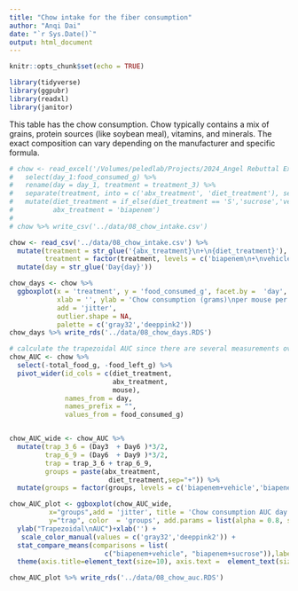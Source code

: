 ```yaml
---
title: "Chow intake for the fiber consumption"
author: "Anqi Dai"
date: "`r Sys.Date()`"
output: html_document
---
```


```r
knitr::opts_chunk$set(echo = TRUE)
```

```r
library(tidyverse)
library(ggpubr)
library(readxl)
library(janitor)
```

This table has the chow consumption. Chow typically contains a mix of grains, protein sources (like soybean meal), vitamins, and minerals. The exact composition can vary depending on the manufacturer and specific formula.

```r
# chow <- read_excel('/Volumes/peledlab/Projects/2024_Angel Rebuttal Exp /Healthy mice Biapenem_Diet_Exp/Food Consumption Assessment_Exp1.xlsx') %>% clean_names() %>% 
#   select(day_1:food_consumed_g) %>% 
#   rename(day = day_1, treatment = treatment_3) %>% 
#   separate(treatment, into = c('abx_treatment', 'diet_treatment'), sep = '\\+', remove = T) %>% 
#   mutate(diet_treatment = if_else(diet_treatment == 'S','sucrose','vehicle'),
#          abx_treatment = 'biapenem')
# 
# chow %>% write_csv('../data/08_chow_intake.csv')
```
```r
chow <- read_csv('../data/08_chow_intake.csv') %>% 
  mutate(treatment = str_glue('{abx_treatment}\n+\n{diet_treatment}'),
         treatment = factor(treatment, levels = c('biapenem\n+\nvehicle','biapenem\n+\nsucrose'))) %>% 
  mutate(day = str_glue('Day{day}'))

chow_days <- chow %>% 
  ggboxplot(x = 'treatment', y = 'food_consumed_g', facet.by =  'day', color = 'treatment',
            xlab = '', ylab = 'Chow consumption (grams)\nper mouse per day',
            add = 'jitter', 
            outlier.shape = NA,
            palette = c('gray32','deeppink2')) 
chow_days %>% write_rds('../data/08_chow_days.RDS')
```
```r
# calculate the trapezoidal AUC since there are several measurements over time for each mouse
chow_AUC <- chow %>% 
  select(-total_food_g, -food_left_g) %>% 
  pivot_wider(id_cols = c(diet_treatment,
                          abx_treatment,
                          mouse),
              names_from = day,
              names_prefix = "",
              values_from = food_consumed_g)


chow_AUC_wide <- chow_AUC %>% 
  mutate(trap_3_6 = (Day3  + Day6 )*3/2,
         trap_6_9 = (Day6  + Day9 )*3/2,
         trap = trap_3_6 + trap_6_9,
         groups = paste(abx_treatment,
                         diet_treatment,sep="+")) %>% 
  mutate(groups = factor(groups, levels = c('biapenem+vehicle','biapenem+sucrose')))
```


```r
chow_AUC_plot <- ggboxplot(chow_AUC_wide,
          x="groups",add = 'jitter', title = 'Chow consumption AUC day 3,6,9',
          y="trap", color  = 'groups', add.params = list(alpha = 0.8, shape = 16)) +
  ylab("Trapezoidal\nAUC")+xlab('') +
   scale_color_manual(values = c('gray32','deeppink2')) +
  stat_compare_means(comparisons = list( 
                        c("biapenem+vehicle", "biapenem+sucrose")),label= "p.signif", method= 'wilcox.test',tip.length = 0.04,exact=T,correct=T) +
  theme(axis.title=element_text(size=10), axis.text =  element_text(size = 10),legend.position = 'none',aspect.ratio=1/2, axis.ticks.x = element_blank())

chow_AUC_plot %>% write_rds('../data/08_chow_auc.RDS')
```

